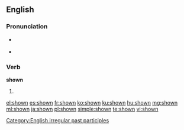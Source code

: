 ==English==

{{rank|mighty|Hart|social|923|shown|escape|Mr|shot}}

===Pronunciation===
* {{a|US}} {{IPA|/ˈʃoʊ̪n/}}
* {{audio|en-us-shown.ogg|Audio (US)}}
*: {{rhymes|əʊn}}

===Verb===
'''shown'''

# {{past participle of|[[show]]}}

[[Category:English irregular past participles]]

[[el:shown]]
[[es:shown]]
[[fr:shown]]
[[ko:shown]]
[[ku:shown]]
[[hu:shown]]
[[mg:shown]]
[[ml:shown]]
[[ja:shown]]
[[pl:shown]]
[[simple:shown]]
[[te:shown]]
[[vi:shown]]
